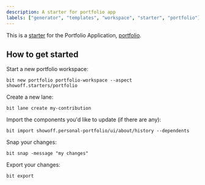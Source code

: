 ```yaml
---
description: A starter for portfolio app
labels: ["generator", "templates", "workspace", "starter", "portfolio"]
---
```


This is a [starter](https://bit-dev/reference/starters/create-starter) for the Portfolio Application, [portfolio](https://bit.cloud/showoff.personal-portfolio/apps/portfolio).

## How to get started

Start a new portfolio workspace:

```
bit new portfolio portfolio-workspace --aspect showoff.starters/portfolio
```

Create a new lane:

```
bit lane create my-contribution
```

Import the components you'd like to update (if there are any):

```
bit import showoff.personal-portfolio/ui/about/history --dependents
```

Snap your changes:

```
bit snap -message "my changes"
```

Export your changes:

```
bit export
```
